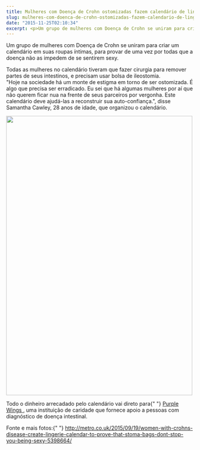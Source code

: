 ```yaml
---
title: Mulheres com Doença de Crohn ostomizadas fazem calendário de lingerie
slug: mulheres-com-doenca-de-crohn-ostomizadas-fazem-calendario-de-lingerie
date: "2015-11-25T02:10:34"
excerpt: <p>Um grupo de mulheres com Doença de Crohn se uniram para criar um calendário em suas roupas íntimas, para provar de uma vez por todas que a doença não as &hellip;</p>
---
```


<p>
  Um grupo de mulheres com Doença de Crohn se uniram para criar um calendário em
  suas roupas íntimas, para provar de uma vez por todas que a doença não as
  impedem de se sentirem sexy.
</p>
<p>
  Todas as mulheres no calendário tiveram que fazer cirurgia para remover partes
  de seus intestinos, e precisam usar bolsa de ileostomia.
  <br />
  "Hoje na sociedade há um monte de estigma em torno de ser ostomizada. É algo
  que precisa ser erradicado. Eu sei que há algumas mulheres por aí que não
  querem ficar nua na frente de seus parceiros por vergonha. Este calendário
  deve ajudá-las a reconstruir sua auto-confiança.", disse Samantha Cawley, 28
  anos de idade, que organizou o calendário.
</p>
<p>
  <a href="http://www.diariodeumcrohnista.com.br/wp-content/uploads/2015/11/womens.jpg">
    <img
      class="aligncenter wp-image-276"
      src="http://www.diariodeumcrohnista.com.br/wp-content/uploads/2015/11/womens.jpg"
      alt=""
      width="500"
      height="749"
    />
  </a>
</p>
<p>
  Todo o dinheiro arrecadado pelo calendário vai direto para{" "}
  <a href="http://purplewingscharity.com/merchandise.html" target="_blank">
    Purple Wings
  </a>
  , uma instituição de caridade que fornece apoio a pessoas com diagnóstico de doença
  intestinal.
</p>
<p>
  Fonte e mais fotos:{" "}
  <a
    href="http://metro.co.uk/2015/09/19/women-with-crohns-disease-create-lingerie-calendar-to-prove-that-stoma-bags-dont-stop-you-being-sexy-5398664/"
    target="_blank"
  >
    http://metro.co.uk/2015/09/19/women-with-crohns-disease-create-lingerie-calendar-to-prove-that-stoma-bags-dont-stop-you-being-sexy-5398664/
  </a>
</p>
